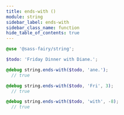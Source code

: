 ```yaml
---
title: ends-with ()
module: string
sidebar_label: ends-with
sidebar_class_name: function
hide_table_of_contents: true
---
```


<FieldDetails />

```scss
@use '@sass-fairy/string';

$todo: 'Friday Dinner with Diane.';

@debug string.ends-with($todo, 'ane.');
  // true

@debug string.ends-with($todo, 'Fri', 3);
  // true

@debug string.ends-with($todo, 'with', -8);
  // true
```

